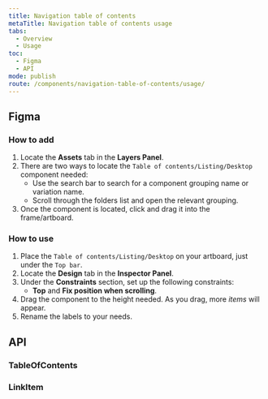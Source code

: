 ```yaml
---
title: Navigation table of contents
metaTitle: Navigation table of contents usage
tabs:
  - Overview
  - Usage
toc:
  - Figma
  - API
mode: publish
route: /components/navigation-table-of-contents/usage/
---
```



## Figma

### How to add

1. Locate the **Assets** tab in the **Layers Panel**.
2. There are two ways to locate the `Table of contents/Listing/Desktop` component needed:
   - Use the search bar to search for a component grouping name or variation name.
   - Scroll through the folders list and open the relevant grouping.
3. Once the component is located, click and drag it into the frame/artboard.

### How to use

1. Place the `Table of contents/Listing/Desktop` on your artboard, just under the `Top bar`.
2. Locate the **Design** tab in the **Inspector Panel**.
3. Under the **Constraints** section, set up the following constraints:
   - **Top** and **Fix position when scrolling**.
4. Drag the component to the height needed. As you drag, more _items_ will appear.
5. Rename the labels to your needs.

## API

### TableOfContents

<PropsTable props={TableOfContents.__docgenInfo.props} />

### LinkItem

<PropsTable props={TableOfContents.LinkItem.__docgenInfo.props} />
